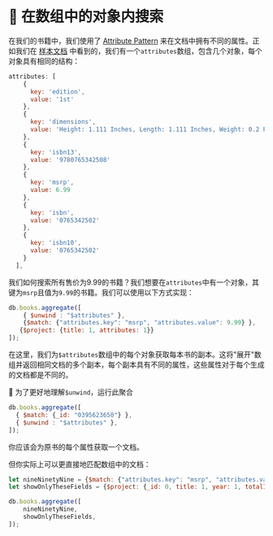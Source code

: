 # 👐 在数组中的对象内搜索

在我们的书籍中，我们使用了 [Attribute Pattern](https://www.mongodb.com/developer/products/mongodb/attribute-pattern/) 来在文档中拥有不同的属性。正如我们在 [样本文档](/docs/simple-queries/project) 中看到的，我们有一个`attributes`数组，包含几个对象，每个对象具有相同的结构：

```js
attributes: [
    {
      key: 'edition',
      value: '1st'
    },
    {
      key: 'dimensions',
      value: 'Height: 1.111 Inches, Length: 1.111 Inches, Weight: 0.2 Pounds, Width: 1.111 Inches'
    },
    {
      key: 'isbn13',
      value: '9780765342508'
    },
    {
      key: 'msrp',
      value: 6.99
    },
    {
      key: 'isbn',
      value: '0765342502'
    },
    {
      key: 'isbn10',
      value: '0765342502'
    }
  ],
```

我们如何搜索所有售价为9.99的书籍？我们想要在`attributes`中有一个对象，其键为`msrp`且值为`9.99`的书籍。我们可以使用以下方式实现：

```js
db.books.aggregate([
    { $unwind : "$attributes" },
    {$match: {"attributes.key": "msrp", "attributes.value": 9.99} },
   {$project: {title: 1, attributes: 1}}
]);
```

在这里，我们为`$attributes`数组中的每个对象获取每本书的副本。这将"展开"数组并返回相同文档的多个副本，每个副本具有不同的属性，这些属性对于每个生成的文档都是不同的。

👐 为了更好地理解`$unwind`，运行此聚合

```js
db.books.aggregate([
  { $match: {_id: "0395623650"} },
  { $unwind : "$attributes" },
]);
```

你应该会为原书的每个属性获取一个文档。

但你实际上可以更直接地匹配数组中的文档：

```js
let nineNinetyNine = {$match: {"attributes.key": "msrp", "attributes.value": 9.99}};
let showOnlyTheseFields = {$project: {_id: 0, title: 1, year: 1, totalInventory: 1, available: 1, "attributes": 1}};

db.books.aggregate([
    nineNinetyNine,
    showOnlyTheseFields,
]);
```